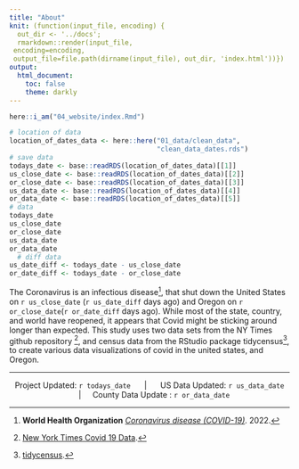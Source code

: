 ```yaml
---
title: "About"
knit: (function(input_file, encoding) {
  out_dir <- '../docs';
  rmarkdown::render(input_file,
 encoding=encoding,
 output_file=file.path(dirname(input_file), out_dir, 'index.html'))})
output:
  html_document:
    toc: false
    theme: darkly
---
```


```r
here::i_am("04_website/index.Rmd")
```

```r
# location of data
location_of_dates_data <- here::here("01_data/clean_data",
                                     "clean_data_dates.rds")
# save data
todays_date <- base::readRDS(location_of_dates_data)[[1]]
us_close_date <- base::readRDS(location_of_dates_data)[[2]]
or_close_date <- base::readRDS(location_of_dates_data)[[3]]
us_data_date <- base::readRDS(location_of_dates_data)[[4]]
or_data_date <- base::readRDS(location_of_dates_data)[[5]]
# data
todays_date
us_close_date
or_close_date
us_data_date
or_data_date
  # diff data 
us_date_diff <- todays_date - us_close_date
or_date_diff <- todays_date - or_close_date
```

The Coronavirus is an infectious disease^[**World Health Organization**  [_Coronavirus disease (COVID-19)_](https://www.who.int/health-topics/coronavirus#tab=tab_1). 2022.], that shut down the United States on `r us_close_date` (`r us_date_diff` days ago) and Oregon on `r or_close_date`(`r or_date_diff` days ago). While most of the state, country, and world have reopened, it appears that Covid might be sticking around longer than expected. This study uses two data sets from the NY Times github repository  ^[[New York Times Covid 19 Data](https://github.com/nytimes/covid-19-data).], and census data from the RStudio package tidycensus^[[tidycensus](https://walker-data.com/tidycensus/).], to create various data visualizations of covid in the united states, and Oregon. 

---

<center>

Project Updated: `r todays_date` $\quad$    |   $\quad$ US Data Updated: `r us_data_date`   $\quad$|$\quad$   County Data Update : `r or_data_date`

</center>
